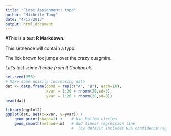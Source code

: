 ```yaml
---
title: "First Assignment: typo"
author: "Michelle Tang"
date: "4/17/2017"
output: html_document
---
```

#This is a test **R Markdown**.

This setnence will contain a typo.

The lick brown fox jumps over the crazy quagmire.

_Let's test some R code from R Cookbook._

```r
set.seed(955)
# Make some noisily increasing data
dat <- data.frame(cond = rep(c("A", "B"), each=10),
                  xvar = 1:20 + rnorm(20,sd=3),
                  yvar = 1:20 + rnorm(20,sd=3))
head(dat)
```
```r
library(ggplot2)
ggplot(dat, aes(x=xvar, y=yvar)) +
    geom_point(shape=1) +    # Use hollow circles
    geom_smooth(method=lm)   # Add linear regression line 
                             #  (by default includes 95% confidence region)
```

